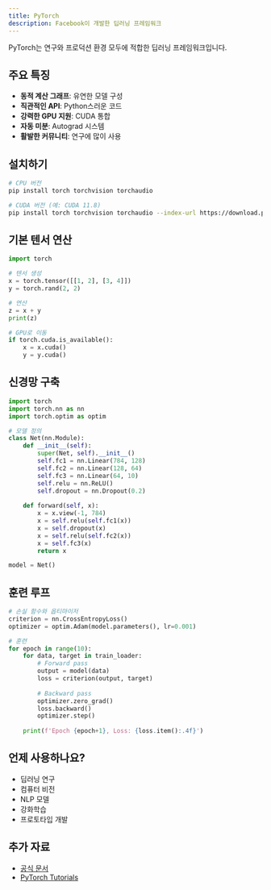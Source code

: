 ```yaml
---
title: PyTorch
description: Facebook이 개발한 딥러닝 프레임워크
---
```


PyTorch는 연구와 프로덕션 환경 모두에 적합한 딥러닝 프레임워크입니다.

## 주요 특징

- **동적 계산 그래프**: 유연한 모델 구성
- **직관적인 API**: Python스러운 코드
- **강력한 GPU 지원**: CUDA 통합
- **자동 미분**: Autograd 시스템
- **활발한 커뮤니티**: 연구에 많이 사용

## 설치하기

```bash
# CPU 버전
pip install torch torchvision torchaudio

# CUDA 버전 (예: CUDA 11.8)
pip install torch torchvision torchaudio --index-url https://download.pytorch.org/whl/cu118
```

## 기본 텐서 연산

```python
import torch

# 텐서 생성
x = torch.tensor([[1, 2], [3, 4]])
y = torch.rand(2, 2)

# 연산
z = x + y
print(z)

# GPU로 이동
if torch.cuda.is_available():
    x = x.cuda()
    y = y.cuda()
```

## 신경망 구축

```python
import torch
import torch.nn as nn
import torch.optim as optim

# 모델 정의
class Net(nn.Module):
    def __init__(self):
        super(Net, self).__init__()
        self.fc1 = nn.Linear(784, 128)
        self.fc2 = nn.Linear(128, 64)
        self.fc3 = nn.Linear(64, 10)
        self.relu = nn.ReLU()
        self.dropout = nn.Dropout(0.2)
    
    def forward(self, x):
        x = x.view(-1, 784)
        x = self.relu(self.fc1(x))
        x = self.dropout(x)
        x = self.relu(self.fc2(x))
        x = self.fc3(x)
        return x

model = Net()
```

## 훈련 루프

```python
# 손실 함수와 옵티마이저
criterion = nn.CrossEntropyLoss()
optimizer = optim.Adam(model.parameters(), lr=0.001)

# 훈련
for epoch in range(10):
    for data, target in train_loader:
        # Forward pass
        output = model(data)
        loss = criterion(output, target)
        
        # Backward pass
        optimizer.zero_grad()
        loss.backward()
        optimizer.step()
    
    print(f'Epoch {epoch+1}, Loss: {loss.item():.4f}')
```

## 언제 사용하나요?

- 딥러닝 연구
- 컴퓨터 비전
- NLP 모델
- 강화학습
- 프로토타입 개발

## 추가 자료

- [공식 문서](https://pytorch.org/docs/)
- [PyTorch Tutorials](https://pytorch.org/tutorials/)

